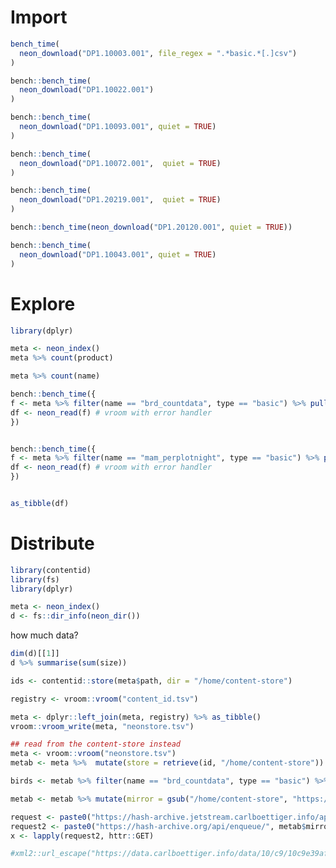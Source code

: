 
# Import

```r
bench_time(
  neon_download("DP1.10003.001", file_regex = ".*basic.*[.]csv")
)
```


```r
bench::bench_time(
  neon_download("DP1.10022.001")
)
```


```r
bench::bench_time(
  neon_download("DP1.10093.001", quiet = TRUE)
)
```

```r
bench::bench_time(
  neon_download("DP1.10072.001",  quiet = TRUE)
)
```

```r
bench::bench_time(
  neon_download("DP1.20219.001",  quiet = TRUE)
)
```

```r
bench::bench_time(neon_download("DP1.20120.001", quiet = TRUE))
```


```r
bench::bench_time(
  neon_download("DP1.10043.001", quiet = TRUE)
)
```


# Explore


```r
library(dplyr)

meta <- neon_index()
meta %>% count(product)
```


```r
meta %>% count(name)
```


```r

bench::bench_time({
f <- meta %>% filter(name == "brd_countdata", type == "basic") %>% pull(path)
df <- neon_read(f) # vroom with error handler
})



```


```r

bench::bench_time({
f <- meta %>% filter(name == "mam_perplotnight", type == "basic") %>% pull(path)
df <- neon_read(f) # vroom with error handler
})



```


```r
as_tibble(df)
```




# Distribute


```r
library(contentid)
library(fs)
library(dplyr)

```



```r
meta <- neon_index()
d <- fs::dir_info(neon_dir())
```

how much data?

```r
dim(d)[[1]]
d %>% summarise(sum(size))
```


```r
ids <- contentid::store(meta$path, dir = "/home/content-store")
```



```r
registry <- vroom::vroom("content_id.tsv")

meta <- dplyr::left_join(meta, registry) %>% as_tibble()
vroom::vroom_write(meta, "neonstore.tsv")

```


```r
## read from the content-store instead
meta <- vroom::vroom("neonstore.tsv")
metab <- meta %>%  mutate(store = retrieve(id, "/home/content-store"))
```


```r
birds <- metab %>% filter(name == "brd_countdata", type == "basic") %>% pull(store) %>% neon_read()

```

```r
metab <- metab %>% mutate(mirror = gsub("/home/content-store", "https://data.carlboettiger.info", store))

request <- paste0("https://hash-archive.jetstream.carlboettiger.info/api/enqueue/", metab$mirror)
request2 <- paste0("https://hash-archive.org/api/enqueue/", metab$mirror)
x <- lapply(request2, httr::GET)

#xml2::url_escape("https://data.carlboettiger.info/data/10/c9/10c9e39af827ecdba4255ded08ab7f8e2b6895ce58561236d1e26ff3fa097d20")
```



